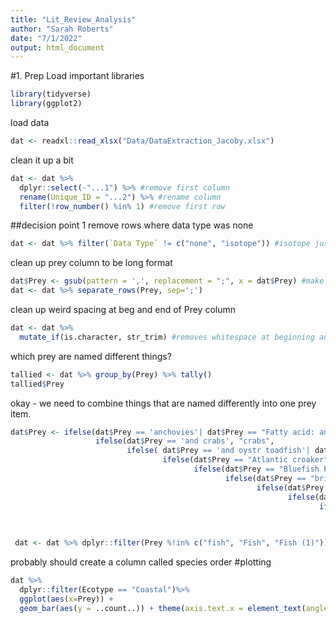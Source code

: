 ```yaml
---
title: "Lit_Review_Analysis"
author: "Sarah Roberts"
date: "7/1/2022"
output: html_document
---
```


#1. Prep
Load important libraries 
```r
library(tidyverse)
library(ggplot2)
```




load data 
```r
dat <- readxl::read_xlsx("Data/DataExtraction_Jacoby.xlsx")


```

clean it up a bit
```r
dat <- dat %>% 
  dplyr::select(-"...1") %>% #remove first column
  rename(Unique_ID = "...2") %>% #rename column
  filter(!row_number() %in% 1) #remove first row

```

##decision point 1
remove rows where data type was none
```r
dat <- dat %>% filter(`Data Type` != c("none", "isotope")) #isotope just tells us what they are similar to 
```



clean up prey column to be long format 
```r
dat$Prey <- gsub(pattern = ',', replacement = ";", x = dat$Prey) #make all commmas semi colon 
dat <- dat %>% separate_rows(Prey, sep=';')
```

clean up weird spacing at beg and end of Prey column
```r
dat <- dat %>%
  mutate_if(is.character, str_trim) #removes whitespace at beginning and end of all characters
```

which prey are named different things?
```r
tallied <- dat %>% group_by(Prey) %>% tally()
tallied$Prey
```
okay - we need to combine things that are named differently into one prey item. 

```r
dat$Prey <- ifelse(dat$Prey == 'anchovies'| dat$Prey == "Fatty acid: anchovy", "anchovy spp (Anchoa spp.)", 
                   ifelse(dat$Prey == 'and crabs', "crabs", 
                          ifelse( dat$Prey == 'and oystr toadfish'| dat$Prey == "toadfish (Opsanus tau)", "Oyster toadfish (Opsanus tau)", 
                                  ifelse(dat$Prey == "Atlantic croaker"| dat$Prey == "croacker"| dat$Prey == "croaker"| dat$Prey == "Croaker Sciaenid", "Atlantic croaker (Micropogonias undulatus)",
                                         ifelse(dat$Prey == "Bluefish Pomatomus saltatrix", "Bluefish (Pomatomus saltatrix)", 
                                                ifelse(dat$Prey == "brief squid"| dat$Prey == "Brief squid Lolliguncula brevis", "Atlantic brief squid (Lolliguncula brevis)", 
                                                       ifelse(dat$Prey == "Congridae Conger", "Conger eel (Conger oceanicus)", 
                                                              ifelse(dat$Prey == "Decapoda \"Shrimp\""| dat$Prey == "Shrimp Pernaeus sp.", "shrimp", 
                                                                     ifelse(dat$Prey == "Enoploteuthis sp.", "Enoploteuthis",
                                                                            ifelse(dat$Prey == "grunt"| dat$Prey == "Grunt Haemulid"| dat$Prey == "Haemulon", "Grunt Haemulon sp.", 
                                                                                   ifelse(dat$Prey == "hakee spp. (Urophycis spp.)", "Hake (Urophycis sp.)", ifelse(dat$Prey == "Histioteuthis", "Histioteuthis cr H. miranda", ifelse( dat$Prey == "Illex illecebrosus", "Illex spp.", ifelse(dat$Prey == "Labrid", "Labridae", ifelse(dat$Prey == "ladyfish", "ladyfish (Elops saurus)", dat$Prey)))))))))))))))

 dat <- dat %>% dplyr::filter(Prey %!in% c("fish", "Fish", "Fish (1)"))
```

probably should create a column called species order
#plotting

```r
dat %>% 
  dplyr::filter(Ecotype == "Coastal")%>% 
  ggplot(aes(x=Prey)) + 
  geom_bar(aes(y = ..count..)) + theme(axis.text.x = element_text(angle = 90, vjust = 1, hjust = 1))
```
